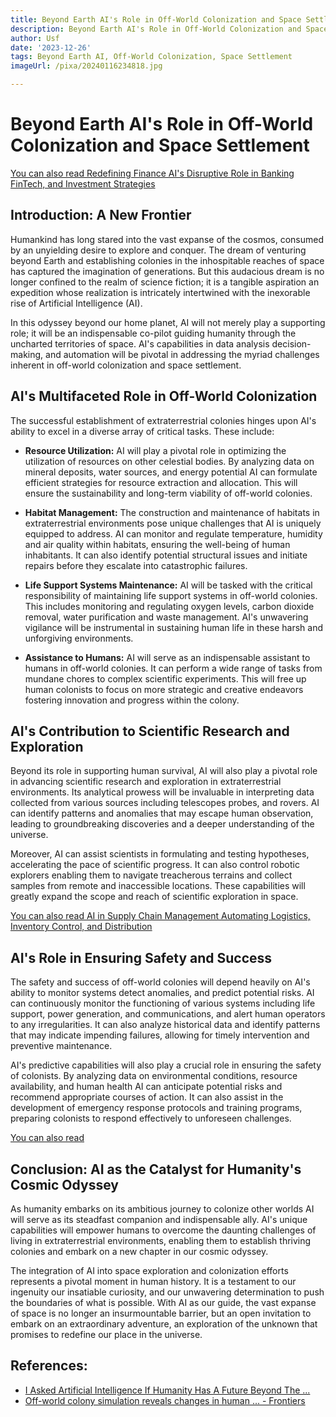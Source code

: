 ```yaml
---
title: Beyond Earth AI's Role in Off-World Colonization and Space Settlement
description: Beyond Earth AI's Role in Off-World Colonization and Space Settlement
author: Usf
date: '2023-12-26'
tags: Beyond Earth AI, Off-World Colonization, Space Settlement
imageUrl: /pixa/20240116234818.jpg

---
```

# Beyond Earth AI's Role in Off-World Colonization and Space  Settlement

[You  can also read Redefining Finance AI's Disruptive Role in Banking  FinTech, and Investment Strategies](Redefining%20Finance%20AI%27s%20Disruptive%20Role%20in%20Banking%2C%20FinTech%2C%20and%20Investment%20Strategies)


## Introduction:  A New Frontier

Humankind has long stared into the vast expanse of the cosmos, consumed by an unyielding desire  to  explore and conquer. The dream of venturing beyond Earth and establishing colonies in the inhospitable reaches of space  has captured the imagination of generations.  But this audacious dream  is no longer confined to the realm of science fiction; it is a tangible aspiration an expedition whose realization  is  intricately intertwined with  the inexorable  rise of Artificial Intelligence (AI).

In this odyssey beyond  our home planet, AI will not merely play a supporting role; it will be an indispensable co-pilot guiding humanity through the uncharted territories of space. AI's capabilities in data analysis decision-making, and automation will be pivotal in  addressing the myriad challenges inherent  in  off-world colonization and space settlement.

## AI's Multifaceted Role  in Off-World Colonization

The successful establishment of extraterrestrial colonies hinges  upon AI's ability to excel in a diverse array of critical tasks. These include:

* **Resource Utilization:** AI will play a pivotal role in optimizing the utilization of resources on other celestial bodies. By analyzing data on mineral deposits,  water sources,  and energy potential AI can formulate efficient strategies for resource  extraction and allocation. This will ensure the sustainability and long-term viability of off-world colonies.

* **Habitat Management:** The construction and maintenance of  habitats in extraterrestrial environments pose unique challenges  that AI is uniquely equipped  to  address. AI can monitor and regulate temperature, humidity and  air quality within habitats, ensuring the well-being of human inhabitants. It can also identify potential  structural issues and initiate repairs before they escalate  into catastrophic failures.

* **Life Support Systems Maintenance:** AI  will be tasked with the critical  responsibility of maintaining life support systems in off-world colonies. This includes monitoring and regulating oxygen  levels, carbon dioxide removal, water purification and waste management. AI's unwavering vigilance will be  instrumental in sustaining human life in these  harsh and unforgiving environments.

* **Assistance to Humans:** AI will serve as an indispensable assistant to humans in off-world colonies.  It  can perform a wide range of tasks from  mundane chores to complex  scientific experiments. This will free up human colonists to focus on more  strategic and  creative endeavors fostering innovation and progress within the colony.

## AI's Contribution to Scientific Research and Exploration

Beyond its role in supporting  human survival, AI will also play a pivotal role in advancing scientific research and exploration in extraterrestrial environments. Its analytical prowess  will be invaluable in interpreting data collected from various sources including telescopes probes, and  rovers.  AI can identify patterns and anomalies that may escape  human  observation, leading to groundbreaking discoveries and a deeper understanding of the universe.

Moreover,  AI can assist  scientists in formulating and testing hypotheses, accelerating the pace of scientific progress. It can also control robotic  explorers enabling them to navigate  treacherous terrains and collect samples from remote and  inaccessible  locations.  These capabilities will greatly expand the scope and reach of scientific exploration in space.

[You can also read AI in Supply Chain Management Automating Logistics, Inventory Control, and Distribution](AI%20in%20Supply%20Chain%20Management%20Automating%20Logistics%2C%20Inventory%20Control%2C%20and%20Distribution)


## AI's Role in  Ensuring Safety  and Success

The safety and  success  of off-world colonies will depend heavily on AI's ability to  monitor systems detect anomalies, and predict potential risks.  AI can continuously monitor the  functioning of various systems including life support, power generation, and communications, and alert human operators to any irregularities.  It can also analyze historical data and identify patterns that may  indicate  impending failures, allowing for timely intervention and preventive  maintenance.

AI's predictive capabilities will  also play a crucial role in ensuring the safety of colonists. By analyzing data on environmental conditions, resource availability, and human health AI can anticipate potential risks  and recommend appropriate courses of action. It can also assist in the development of emergency response  protocols and training programs, preparing colonists to  respond effectively to unforeseen challenges.

[You can also read ]()


## Conclusion: AI as the Catalyst for Humanity's Cosmic Odyssey

As humanity embarks on its ambitious journey  to colonize other worlds AI will serve as its steadfast companion and  indispensable ally. AI's unique capabilities will empower humans to overcome the daunting challenges of living in extraterrestrial environments, enabling them to establish thriving colonies and embark on a new chapter in our cosmic odyssey.

The integration  of AI into space exploration and colonization efforts represents a pivotal moment  in human history.  It is a testament to our ingenuity our insatiable  curiosity, and our unwavering  determination to push the boundaries  of what is possible. With AI as our guide,  the vast  expanse of space is no longer an insurmountable barrier, but an open invitation to embark on an extraordinary adventure, an exploration of the unknown that promises to  redefine our place in the universe.

## References:
- [I Asked Artificial Intelligence If Humanity Has A Future Beyond The ...](https://medium.com/predict/i-asked-artificial-intelligence-if-humanity-has-a-future-beyond-the-earth-here-are-the-7-exciting-3d67cc009566)
- [Off-world colony simulation reveals changes in human ... - Frontiers](https://www.frontiersin.org/news/2021/11/09/isolation-mars-communication-sirius-russia/)
